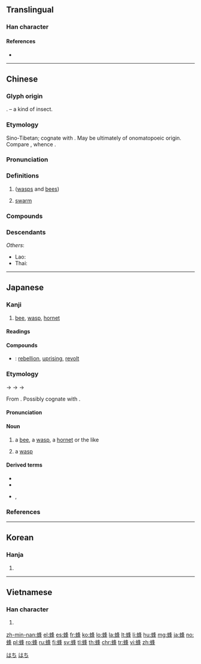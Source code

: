 {{character info/new}}
==Translingual==

===Han character===
{{Han char|rn=142|rad=虫|as=07|sn=13|four=57154|canj=LIHEJ}}

====References====
* {{Han ref|kx=1084.060|dkj=33088|dj=1551.230|hdz=42857.070|uh=8702|ud=34562|bh=B8C1|bd=47297}}

----

==Chinese==
{{zh-forms}}

===Glyph origin===
{{Han simp|蠭}}. {{Han compound|虫|t1=insect|夆|ls=psc|c1=s|c2=p}} – a kind of insect.

===Etymology===
Sino-Tibetan; cognate with {{cog|bo|བུང་བ||bee}}. May be ultimately of onomatopoeic origin. Compare {{cog|mkh-pro|*huŋ|*ʔu(ə)ŋ ~ hu(ə)ŋ|bee, wasp, hornet}}, whence {{cog|vi|ong||bee}}.

===Pronunciation===
{{zh-pron
|m=fēng
|c=fung1
|h=pfs=phûng/s:fûng
|md=pŭng
|mn=phang/hong
|mn_note=phang - vernacular; hong - literary
|w=1fon
|mc=y
|oc=y
|cat=n
}}

===Definitions===
{{zh-hanzi}}

# {{w|Apoidea}} ([[wasp]]s and [[bee]]s)
# [[swarm]]

===Compounds===
{{zh-der|蜂巢|蜂刺|蜂毒|蜂房|蜂糕|蜂集|蜂聚|蜂蠟|蜂蜜|蜂鳴器|蜂鳥|蜂農|蜂起|蜂王|蜂王漿|蜂窩|蜂窩煤|蜂舞|蜂箱|蜂響器|蜂擁|蜂子|一窩蜂|剔蠍撩蜂|吐飯成蜂|土蜂|女王蜂|寄生蜂|小蜂|山蜂|工蜂|招蜂引蝶|捅馬蜂窩|掇蜂譖子|撩蜂吃螫|撩蜂撥刺|浪蝶游蜂|浪蝶狂蜂|熊蜂|狂蜂浪蝶|狼猛蜂毒|玄狐蜂|盜賊蜂起|稷蜂社鼠|細腰蜂|胡蜂|葉蜂|虎頭蜂|蛇口蜂針|蜂出|蜂午並起|蜂屯蟻聚|蜂巢胃|蜂擁而上|蜂擁而至|蜂湧|蜂湧而出|蜂準|蜂炮|蜂王乳|蜂目豺聲|蜂窩兒|蜂糖|蜂腰|蜂腰削背|蜂膠|蜂蒙|蜂蠆有毒|蜂衙|蜂門|蜂黃|蜜蜂|蝶粉蜂黃|螞蜂|螞蜂兒子|蟻聚蜂屯|蠟蜂|赤眼卵蜂|遊蜂戲蝶|遊蜂浪蝶|鋸蜂|長腳蜂|隧蜂|雄蜂|雌蜂|青蜂|養蜂|馬蜂|鹽水蜂炮|麇集蜂萃|黃蜂}}

===Descendants===
{{CJKV||ほう|봉|phong}}
''Others'':
* Lao: {{l|lo|ເຜິ້ງ||bee}}
* Thai: {{l|th|ผึ้ง||bee}}

----

==Japanese==

===Kanji===
{{ja-kanji|grade=|rs=虫07}}

# [[bee]], [[wasp]], [[hornet]]

====Readings====
{{ja-readings
|goon=[[ふ]] (fu), [[ふう]] (fū)
|kanon=[[ほう]] (hō)
|kun=[[はち]] (hachi)
}}

====Compounds====
{{der-top|Compounds}}
* {{ja-r|蜂起|ほうき}}: [[rebellion]], [[uprising]], [[revolt]]
{{der-bottom}}

===Etymology===
{{wikipedia|lang=ja|ハチ}}
{{ja-kanjitab|はち|yomi=k}}
{{IPAchar|/pati/}} → {{IPAchar|/fati/}} → {{IPAchar|/fat͡ɕi/}} → {{IPAchar|/hat͡ɕi/}}

From {{etyl|ojp|ja|sort=はち}}. Possibly cognate with {{cog|ko|벌||bee, wasp, hornet}}.

====Pronunciation====
{{ja-pron|yomi=kun|はち|acc=0|acc_ref=DJR}}

====Noun====
{{ja-noun|はち|ハチ}}

# a [[bee]], a [[wasp]], a [[hornet]] or the like
# {{lb|ja|zoology|sort=はち}} a [[wasp]]

====Derived terms====
* {{ja-r|花%蜂|ハナ%バチ|[[bee]]}}
* {{ja-r|蜜%蜂|ミツ%バチ|[[honeybee]]}}
* {{ja-r|雀%蜂|スズメ%バチ}}, {{ja-r|胡%蜂|スズメ%バチ|[[yellow jacket]]}}

===References===
<references/>

[[Category:Japanese basic words|はち]]
[[Category:ja:Insects|はち]]

----

==Korean==

===Hanja===
{{ko-hanja|hangeul=봉|rv=bong|mr=pong|y=pong|eumhun=벌|ehrv=beol|ehmr=pŏl|ehy=pel}}

# {{defn|lang=ko|sort=虫07}}

----

==Vietnamese==

===Han character===
{{vi-hantu|[[phong]], [[ong]]|rs=虫07}}

# {{defn|lang=vi|sort=虫07}}

[[zh-min-nan:蜂]]
[[el:蜂]]
[[es:蜂]]
[[fr:蜂]]
[[ko:蜂]]
[[lo:蜂]]
[[la:蜂]]
[[lt:蜂]]
[[li:蜂]]
[[hu:蜂]]
[[mg:蜂]]
[[ja:蜂]]
[[no:蜂]]
[[pl:蜂]]
[[ro:蜂]]
[[ru:蜂]]
[[fi:蜂]]
[[sv:蜂]]
[[tl:蜂]]
[[th:蜂]]
[[chr:蜂]]
[[tr:蜂]]
[[vi:蜂]]
[[zh:蜂]]
